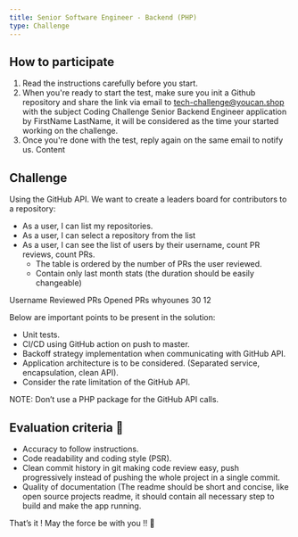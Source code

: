 ```yaml
---
title: Senior Software Engineer - Backend (PHP)
type: Challenge
---
```


## How to participate

1. Read the instructions carefully before you start.
2. When you're ready to start the test, make sure you init a Github repository and share the link via email to tech-challenge@youcan.shop with the subject Coding Challenge Senior Backend Engineer application by FirstName LastName, it will be considered as the time your started working on the challenge.
3. Once you're done with the test, reply again on the same email to notify us.
   Content

## Challenge

Using the GitHub API. We want to create a leaders board for contributors to a repository:

- As a user, I can list my repositories.
- As a user, I can select a repository from the list
- As a user, I can see the list of users by their username, count PR reviews, count PRs.
  - The table is ordered by the number of PRs the user reviewed.
  - Contain only last month stats (the duration should be easily changeable)

Username Reviewed PRs Opened PRs
whyounes 30 12

Below are important points to be present in the solution:

- Unit tests.
- CI/CD using GitHub action on push to master.
- Backoff strategy implementation when communicating with GitHub API.
- Application architecture is to be considered. (Separated service, encapsulation, clean API).
- Consider the rate limitation of the GitHub API.

NOTE: Don’t use a PHP package for the GitHub API calls.

## Evaluation criteria 🚨

- Accuracy to follow instructions.
- Code readability and coding style (PSR).
- Clean commit history in git making code review easy, push progressively instead of pushing the whole project in a single commit.
- Quality of documentation (The readme should be short and concise, like open source projects readme, it should contain all necessary step to build and make the app running.

That’s it ! May the force be with you !! 🖖
